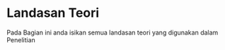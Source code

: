 # Landasan Teori

Pada Bagian ini anda isikan semua landasan teori yang  digunakan dalam Penelitian

## 
